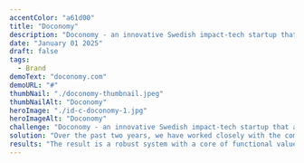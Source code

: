 ```yaml
---
accentColor: "a61d00"
title: "Doconomy"
description: "Doconomy - an innovative Swedish impact-tech startup that aims to provide both consumers and brands with digital tools to understand and reduce the climate impact of consumption."
date: "January 01 2025"
draft: false
tags:
  - Brand
demoText: "doconomy.com"
demoURL: "#"
thumbNail: "./doconomy-thumbnail.jpeg"
thumbNailAlt: "Doconomy"
heroImage: "./id-c-doconomy-1.jpg"
heroImageAlt: "Doconomy"
challenge: "Doconomy - an innovative Swedish impact-tech startup that aims to provide both consumers and brands with digital tools to understand and reduce the climate impact of consumption."
solution: "Over the past two years, we have worked closely with the company’s founders and internal teams to create the brand strategy, brand identity, digital design system, digital products, and websites."
results: "The result is a robust system with a core of functional values that are optimized for the global market and ever-growing innovations."
---
```



<div class="grid grid-cols-2 gap-6">
  <div class="col-span-2">
    <MDXImage
      src={img2}
      alt="Doconomy"
      loading="eager"
    />
  </div>
  <div>
    <MDXImage
      src={img3}
      alt="Doconomy"
    />
  </div>
  <div>
    <MDXImage
      src={img4}
      alt="Doconomy"
    />
  </div>
  <div>
    <MDXImage
      src={img5}
      alt="Doconomy"
    />
  </div>
  <div>
    <MDXImage
      src={img6}
      alt="Doconomy"
    />
  </div>
  <div>
    <MDXImage
      src={img7}
      alt="Doconomy"
    />
  </div>
  <div>
    <MDXImage
      src={img9}
      alt="Doconomy"
    />
  </div>
  <div class="col-span-2">
    <MDXImage
      src={img8}
      alt="Doconomy"
    />
  </div>
  <div class="col-span-2">
    <MDXImage
      src={img10}
      alt="Doconomy"
    />
  </div>
  <div>
    <MDXImage
      src={img11}
      alt="Doconomy"
    />
  </div>
  <div>
    <MDXImage
      src={img13}
      alt="Doconomy"
    />
  </div>
  <div class="col-span-2">
    <MDXImage
      src={img12}
      alt="Doconomy"
    />
  </div>
  <div>
    <MDXImage
      src={img14}
      alt="Doconomy"
    />
  </div>
  <div>
    <MDXImage
      src={img15}
      alt="Doconomy"
    />
  </div>
  <div>
    <MDXImage
      src={img16}
      alt="Doconomy"
    />
  </div>
  <div>
    <MDXImage
      src={img17}
      alt="Doconomy"
    />
  </div>
  <div>
    <MDXImage
      src={img18}
      alt="Doconomy"
    />
  </div>
  <div>
    <MDXImage
      src={img19}
      alt="Doconomy"
    />
  </div>
  <div>
    <MDXImage
      src={img20}
      alt="Doconomy"
    />
  </div>
  <div>
    <MDXImage
      src={img21}
      alt="Doconomy"
    />
  </div>
  <div class="col-span-2">
    <MDXImage
      src={img22}
      alt="Doconomy"
    />
  </div>
  <div class="col-span-2">
    <MDXImage
      src={img23}
      alt="Doconomy"
    />
  </div>
  <div>
    <MDXImage
      src={img24}
      alt="Doconomy"
    />
  </div>
  <div>
    <MDXImage
      src={img25}
      alt="Doconomy"
    />
  </div>
  <div>
    <MDXImage
      src={img26}
      alt="Doconomy"
    />
  </div>
  <div>
    <MDXImage
      src={img27}
      alt="Doconomy"
    />
  </div>
  <div>
    <MDXImage
      src={img28}
      alt="Doconomy"
    />
  </div>
  <div>
    <MDXImage
      src={img29}
      alt="Doconomy"
    />
  </div>
  <div>
    <MDXImage
      src={img30}
      alt="Doconomy"
    />
  </div>
  <div>
    <MDXImage
      src={img31}
      alt="Doconomy"
    />
  </div>
  <div>
    <MDXImage
      src={img32}
      alt="Doconomy"
    />
  </div>
  <div>
    <MDXImage
      src={img33}
      alt="Doconomy"
    />
  </div>
  <div>
    <MDXImage
      src={img34}
      alt="Doconomy"
    />
  </div>
  <div>
    <MDXImage
      src={img35}
      alt="Doconomy"
    />
  </div>
  <div>
    <MDXImage
      src={img36}
      alt="Doconomy"
    />
  </div>
  <div>
    <MDXImage
      src={img37}
      alt="Doconomy"
    />
  </div>
  <div>
    <MDXImage
      src={img38}
      alt="Doconomy"
    />
  </div>
  <div>
    <MDXImage
      src={img39}
      alt="Doconomy"
    />
  </div>
  <div>
    <MDXImage
      src={img40}
      alt="Doconomy"
    />
  </div>
  <div>
    <MDXImage
      src={img41}
      alt="Doconomy"
    />
  </div>
  <div>
    <MDXImage
      src={img42}
      alt="Doconomy"
    />
  </div>
  <div>
    <MDXImage
      src={img43}
      alt="Doconomy"
    />
  </div>
  <div>
    <MDXImage
      src={img44}
      alt="Doconomy"
    />
  </div>
  <div>
    <MDXImage
      src={img45}
      alt="Doconomy"
    />
  </div>
  <div>
    <MDXImage
      src={img46}
      alt="Doconomy"
    />
  </div>
  <div>
    <MDXImage
      src={img47}
      alt="Doconomy"
    />
  </div>
  <div class="col-span-2">
    <MDXImage
      src={img48}
      alt="Doconomy"
    />
  </div>
  <div class="col-span-2">
    <MDXImage
      src={img49}
      alt="Doconomy"
    />
  </div>
</div>
